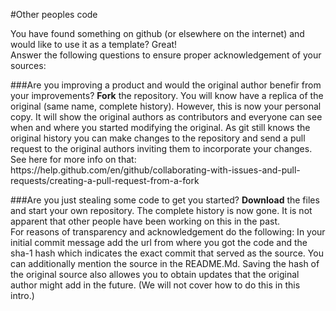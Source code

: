 #Other peoples code

You have found something on github (or elsewhere on the internet) and would like to use it as a template? Great!  
Answer the following questions to ensure proper acknowledgement of your sources:

###Are you improving a product and would the original author benefir from your improvements?
**Fork** the repository. You will know have a replica of the original (same name, complete history). However, this is now your personal copy. 
It will show the original authors as contributors and everyone can see when and where you started modifying the original. As git still knows
the original history you can make changes to the repository and send a pull request to the original authors inviting them to incorporate your changes.
See here for more info on that:  
https://help.github.com/en/github/collaborating-with-issues-and-pull-requests/creating-a-pull-request-from-a-fork


###Are you just stealing some code to get you started?
**Download** the files and start your own repository. The complete history is now gone. It is not apparent that other people have been working on this in the past.  
For reasons of transparency and acknowledgement do the following: 
In your initial commit message add the url from where you got the code and the 
sha-1 hash which indicates the exact commit that served as the source. You can additionally mention the source in the README.Md.
Saving the hash of the original source also allowes you to obtain updates that the original author might add in the future. 
(We will not cover how to do this in this intro.)  